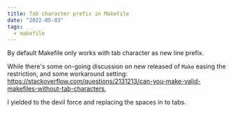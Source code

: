 ```yaml
---
title: Tab character prefix in Makefile
date: "2022-05-03"
tags:
  - makefile
---
```


By default Makefile only works with tab character
as new line prefix.

While there's some on-going discussion on new released of `Make`
easing the restriction, and some workaround setting: <https://stackoverflow.com/questions/2131213/can-you-make-valid-makefiles-without-tab-characters>,

I yielded to the devil force and replacing the spaces in to tabs.

